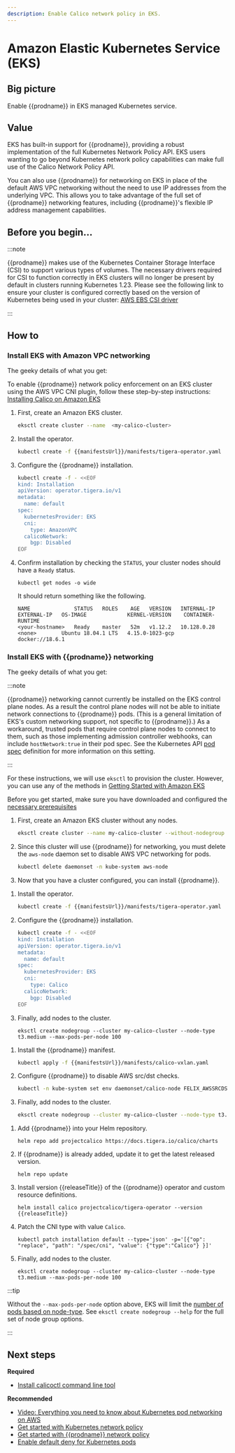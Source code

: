 ```yaml
---
description: Enable Calico network policy in EKS.
---
```


# Amazon Elastic Kubernetes Service (EKS)


## Big picture

Enable {{prodname}} in EKS managed Kubernetes service.

## Value

EKS has built-in support for {{prodname}}, providing a robust implementation of the full Kubernetes Network Policy API. EKS users wanting to go beyond Kubernetes network policy capabilities can make full use of the Calico Network Policy API.

You can also use {{prodname}} for networking on EKS in place of the default AWS VPC networking without the need to use IP addresses from the underlying VPC. This allows you to take advantage of the full set of {{prodname}} networking features, including {{prodname}}'s flexible IP address management capabilities.

## Before you begin...

:::note

{{prodname}} makes use of the Kubernetes Container Storage Interface (CSI) to support various types of volumes. The necessary drivers required for CSI
to function correctly in EKS clusters will no longer be present by default in clusters running Kubernetes 1.23. Please see the following link to ensure your cluster
is configured correctly based on the version of Kubernetes being used in your cluster: [AWS EBS CSI driver](https://docs.aws.amazon.com/eks/latest/userguide/ebs-csi.html)

:::

## How to

### Install EKS with Amazon VPC networking

The geeky details of what you get:

<GeekDetails
  prodname='{{prodname}}'
  details='Policy:Calico,IPAM:AWS,CNI:AWS,Overlay:No,Routing:VPC Native,Datastore:Kubernetes'
/>

To enable {{prodname}} network policy enforcement on an EKS cluster using the AWS VPC CNI plugin, follow these step-by-step instructions: [Installing Calico on Amazon EKS](https://docs.aws.amazon.com/eks/latest/userguide/calico.html)


1. First, create an Amazon EKS cluster.

   ```bash
   eksctl create cluster --name  <my-calico-cluster>
   ```

1. Install the operator.

   ```bash
   kubectl create -f {{manifestsUrl}}/manifests/tigera-operator.yaml
   ```

1. Configure the {{prodname}} installation.

   ```bash
   kubectl create -f - <<EOF
   kind: Installation
   apiVersion: operator.tigera.io/v1
   metadata:
     name: default
   spec:
     kubernetesProvider: EKS
     cni:
       type: AmazonVPC
     calicoNetwork:
       bgp: Disabled
   EOF
   ```

1. Confirm installation by checking the `STATUS`, your cluster nodes should have a `Ready` status. 

   ```
   kubectl get nodes -o wide
   ```
   
   It should return something like the following.
   
   ```
   NAME              STATUS   ROLES    AGE   VERSION   INTERNAL-IP   EXTERNAL-IP   OS-IMAGE             KERNEL-VERSION    CONTAINER-RUNTIME
   <your-hostname>   Ready    master   52m   v1.12.2   10.128.0.28   <none>        Ubuntu 18.04.1 LTS   4.15.0-1023-gcp   docker://18.6.1
   ```
### Install EKS with {{prodname}} networking

The geeky details of what you get:

<GeekDetails
  prodname='{{prodname}}'
  details='Policy:Calico,IPAM:Calico,CNI:Calico,Overlay:VXLAN,Routing:Calico,Datastore:Kubernetes'
/>

:::note

{{prodname}} networking cannot currently be installed on the EKS control plane nodes. As a result the control plane nodes
will not be able to initiate network connections to {{prodname}} pods. (This is a general limitation of EKS's custom networking support,
not specific to {{prodname}}.) As a workaround, trusted pods that require control plane nodes to connect to them, such as those implementing
admission controller webhooks, can include `hostNetwork:true` in their pod spec. See the Kubernetes API
[pod spec](https://kubernetes.io/docs/reference/kubernetes-api/workload-resources/pod-v1/#PodSpec)
definition for more information on this setting.

:::

For these instructions, we will use `eksctl` to provision the cluster. However, you can use any of the methods in [Getting Started with Amazon EKS](https://docs.aws.amazon.com/eks/latest/userguide/getting-started.html)

Before you get started, make sure you have downloaded and configured the [necessary prerequisites](https://docs.aws.amazon.com/eks/latest/userguide/getting-started-eksctl.html#eksctl-prereqs)

1. First, create an Amazon EKS cluster without any nodes.

   ```bash
   eksctl create cluster --name my-calico-cluster --without-nodegroup
   ```

1. Since this cluster will use {{prodname}} for networking, you must delete the `aws-node` daemon set to disable AWS VPC networking for pods.

   ```bash
   kubectl delete daemonset -n kube-system aws-node
   ```

1. Now that you have a cluster configured, you can install {{prodname}}.

<Tabs>
<TabItem label="Operator" value="Operator-0">

1. Install the operator.

   ```bash
   kubectl create -f {{manifestsUrl}}/manifests/tigera-operator.yaml
   ```

1. Configure the {{prodname}} installation.

   ```bash
   kubectl create -f - <<EOF
   kind: Installation
   apiVersion: operator.tigera.io/v1
   metadata:
     name: default
   spec:
     kubernetesProvider: EKS
     cni:
       type: Calico
     calicoNetwork:
       bgp: Disabled
   EOF
   ```

1. Finally, add nodes to the cluster.

   ```batch
   eksctl create nodegroup --cluster my-calico-cluster --node-type t3.medium --max-pods-per-node 100
   ```

</TabItem>
<TabItem label="Manifest" value="Manifest-1">

1. Install the {{prodname}} manifest.

   ```bash
   kubectl apply -f {{manifestsUrl}}/manifests/calico-vxlan.yaml
   ```

1. Configure {{prodname}} to disable AWS src/dst checks.

   ```bash
   kubectl -n kube-system set env daemonset/calico-node FELIX_AWSSRCDSTCHECK=Disable
   ```

1. Finally, add nodes to the cluster.

   ```bash
   eksctl create nodegroup --cluster my-calico-cluster --node-type t3.medium --max-pods-per-node 100
   ```

</TabItem>
<TabItem label="Helm" value="Helm-2">

1. Add {{prodname}} into your Helm repository.

    ```batch
    helm repo add projectcalico https://docs.tigera.io/calico/charts
    ```

1. If {{prodname}} is already added, update it to get the latest released version.

    ```batch
    helm repo update
    ```

1. Install version {{releaseTitle}} of the {{prodname}} operator and custom resource definitions.

    ```batch
    helm install calico projectcalico/tigera-operator --version {{releaseTitle}}
    ```

1. Patch the CNI type with value `Calico`.

    ```batch
    kubectl patch installation default --type='json' -p='[{"op": "replace", "path": "/spec/cni", "value": {"type":"Calico"} }]'
    ```

1. Finally, add nodes to the cluster.

    ```batch
    eksctl create nodegroup --cluster my-calico-cluster --node-type t3.medium --max-pods-per-node 100
    ```

</TabItem>
</Tabs>

:::tip

   Without the `--max-pods-per-node` option above, EKS will limit the [number of pods based on node-type](https://github.com/awslabs/amazon-eks-ami/blob/main/nodeadm/internal/kubelet/eni-max-pods.txt). See `eksctl create nodegroup --help` for the full set of node group options.

:::

## Next steps

**Required**

- [Install calicoctl command line tool](../../../operations/calicoctl/install.mdx)

**Recommended**

- [Video: Everything you need to know about Kubernetes pod networking on AWS](https://www.projectcalico.org/everything-you-need-to-know-about-kubernetes-pod-networking-on-aws/)
- [Get started with Kubernetes network policy](../../../network-policy/get-started/kubernetes-policy/kubernetes-network-policy.mdx)
- [Get started with {{prodname}} network policy](../../../network-policy/get-started/calico-policy/calico-network-policy.mdx)
- [Enable default deny for Kubernetes pods](../../../network-policy/get-started/kubernetes-default-deny.mdx)

